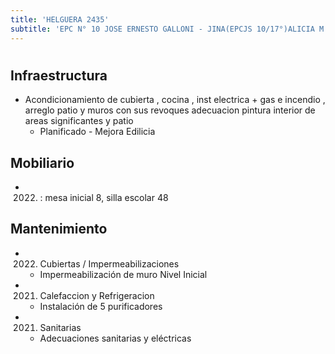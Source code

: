 ```yaml
---
title: 'HELGUERA 2435'
subtitle: 'EPC N° 10 JOSE ERNESTO GALLONI - JINA(EPCJS 10/17°)ALICIA M.DE JUSTO) [S] - ESEA EN DANZA RAMICONE CURSO VOCACIONAL DE FOLKLORE N° 18'
---
```


#
## Infraestructura

* Acondicionamiento  de cubierta , cocina , inst electrica + gas e incendio , arreglo patio y  muros con sus revoques                                                                                        adecuacion  pintura interior de areas significantes  y patio 
    + Planificado - Mejora Edilicia 


## Mobiliario

*  (2022) : mesa inicial 8, silla escolar 48 





## Mantenimiento

*  (2022) Cubiertas / Impermeabilizaciones 
    + Impermeabilización de muro Nivel Inicial

*  (2021) Calefaccion y Refrigeracion 
    + Instalación de 5 purificadores

*  (2021) Sanitarias 
    + Adecuaciones sanitarias y eléctricas







